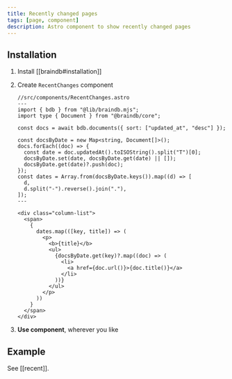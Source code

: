 ```yaml
---
title: Recently changed pages
tags: [page, component]
description: Astro component to show recently changed pages
---
```


## Installation


<Steps>

1. Install [[braindb#installation]]
2. Create `RecentChanges` component

   ```astro
   //src/components/RecentChanges.astro
   ---
   import { bdb } from "@lib/braindb.mjs";
   import type { Document } from "@braindb/core";

   const docs = await bdb.documents({ sort: ["updated_at", "desc"] });

   const docsByDate = new Map<string, Document[]>();
   docs.forEach((doc) => {
     const date = doc.updatedAt().toISOString().split("T")[0];
     docsByDate.set(date, docsByDate.get(date) || []);
     docsByDate.get(date)?.push(doc);
   });
   const dates = Array.from(docsByDate.keys()).map((d) => [
     d,
     d.split("-").reverse().join("."),
   ]);
   ---

   <div class="column-list">
     <span>
       {
         dates.map(([key, title]) => (
           <p>
             <b>{title}</b>
             <ul>
               {docsByDate.get(key)?.map((doc) => (
                 <li>
                   <a href={doc.url()}>{doc.title()}</a>
                 </li>
               ))}
             </ul>
           </p>
         ))
       }
     </span>
   </div>
   ```

3. **Use component**, wherever you like

</Steps>

## Example

See [[recent]].
